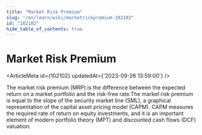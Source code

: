 ```yaml
---
title: "Market Risk Premium"
slug: "/en/learn/wiki/marketriskpremium-102102"
id: "102102"
hide_table_of_contents: true
---
```



# Market Risk Premium

<ArticleMeta id={102102} updatedAt={'2023-09-26 13:59:00'} />
<div className='border-solid border-b border-t-0 my-4 border-[var(--ifm-color-gray-300)]' />

The market risk premium (MRP) is the difference between the expected return on a market portfolio and the risk-free rate.The market risk premium is equal to the slope of the security market line (SML), a graphical representation of the capital asset pricing model (CAPM). CAPM measures the required rate of return on equity investments, and it is an important element of modern portfolio theory (MPT) and discounted cash flows (DCF) valuation.
